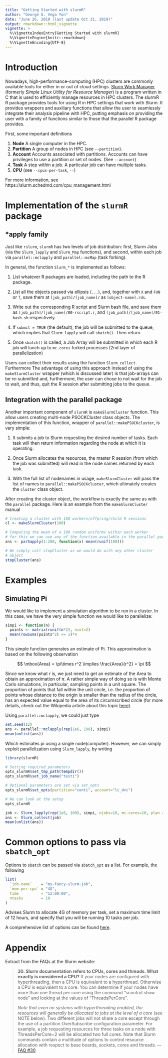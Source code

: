 ```yaml
---
title: "Getting Started with slurmR"
author: "George G. Vega Yon"
date: "June 26, 2019 (last update Oct 31, 2019)"
output: rmarkdown::html_vignette
vignette: >
  %\VignetteIndexEntry{Getting Started with slurmR}
  %\VignetteEngine{knitr::rmarkdown}
  %\VignetteEncoding{UTF-8}
---
```


# Introduction

Nowadays, high-performance-computing (HPC) clusters are commonly available tools for either in or out of cloud settings. [Slurm Work Manager](https://slurm.schedmd.com/) (formerly *Simple Linux Utility for Resource Manager*) is a program written in C that is used to efficiently manage resources in HPC clusters. The slurmR R package provides tools for using R in HPC settings that work with Slurm. It provides wrappers and auxiliary functions that allow the user to seamlessly integrate their analysis pipeline with HPC, putting emphasis on providing the user with a family of functions similar to those that the parallel R package provides.

First, some important definitions

1.  **Node** A single computer in the HPC.
2.  **Partition** A group of nodes in HPC (see `--partition`).
3.  **Account** Accounts associated with partitions. Accounts can have privileges to use a partition or set of nodes. (See `--account`)
<!-- 4.  **Job** A job submitted to slurm either via `sbatch`, `salloc`, or `srun`. -->
5.  **Task** A step within a job. A particular job can have multiple tasks.
6.  **CPU** (see `--cpus-per-task`, `--`)

For more information, see https://slurm.schedmd.com/cpu_management.html


# Implementation of the `slurmR` package

## *apply family

Just like `rslurm`, `slurmR` has two levels of job distribution: first, Slurm Jobs (via
the `Slurm_lapply` and `Slurm_Map` functions), and second, within each job via `parallel::mclapply`
and `parallel::mcMap` (task forking).

In general, the function `Slurm_*` is implemented as follows:

1.  List whatever R packages are loaded, including the path to the R package.

2.  List all the objects passed via ellipsis (`...`), and, together with `X` and
    `FUN` or `f`, save them at `[job_path]/[job_name]/` as `[object-name].rds`.

3.  Write out the corresponding R script and Slurm bash file, and save them as
    `[job_path]/[job_name]/00-rscript.r`, and `[job_path]/[job_name]/01-bash.sh`
    respectively.

4.  If `submit = TRUE` (the default), the job will be submitted to the queue,
    which implies that `Slurm_lapply` will call `sbatch()`. Then return.
    
5.  Once `sbatch()` is called, a Job Array will be submitted in which each R
    job will lunch up to `mc.cores` forked processes (2nd layer of parallelization)
    
Users can collect their results using the function `Slurm_collect`. Furthermore
The advantage of using this approach instead of using the `makeSlurmCluster`
wrapper (which is discussed later) is that job-arrays can be re-submitted and,
furthermore, the user can chose to not wait for the job to wait, and thus, quit
the R session after submitting jobs to the queue.

## Integration with the parallel package

Another important component of `slurmR` is `makeSlurmCluster` function. This
allow users creating multi-node PSOCKCluster class objects. The implementation
of this function, wrapper of `parallel::makePSOCKcluster`, is very simple:

1. It submits a job to Slurm requesting the desired number of tasks. Each task
will then return information regarding the node at which it is operating.

2. Once Slurm allocates the resources, the master R session (from which the
job was submitted) will read in the node names returned by each task.

3. With the full list of nodenames in usage, `makeSlurmCluster` will pass the
list of names to `parallel::makePSOCKcluster`, which ultimately creates the
`cluster` class object.

After creating the cluster object, the workflow is exactly the same as with
the `parallel` package. Here is an example from the `makeSlurmCluster`
manual

```r
# Creating a cluster with 100 workers/offpring/child R sessions
cl <- makeSlurmCluster(100)

# Computing the mean of a 100 random uniforms within each worker
# for this we can use any of the function available in the parallel package.
ans <- parSapply(1:200, function(x) mean(runif(100)))

# We simply call stopCluster as we would do with any other cluster
# object
stopCluster(ans)
```

# Examples

## Simulating Pi

We would like to implement a simulation algorithm to be run in a cluster. In this
case, we have the very simple function we would like to parallelize:

```r
simpi <- function(n) {
  points <- matrix(runif(n*2), ncol=2)
  mean(rowSums(points^2) <= 1)*4
}
```

This simple function generates an estimate of Pi. This approximation is based on
the following observation

$$
\mbox{Area} = \pi\times r^2 \implies \frac{Area}{r^2} = \pi
$$

Since we know what $r$ is, we just need to get an estimate of the Area to obtain
an approximation of $\pi$. A rather simple way of doing so is with Monte Carlo
simulations, in particular, sampling points in a unit square. The proportion
of points that fall within the unit circle, i.e. the proportion of points whose
distance to the origin is smaller than the radius of the circle, has an expected
value equal to the area of its circumscribed circle (for more details, check out
the Wikipedia article about this topic [here](https://en.wikipedia.org/wiki/Approximations_of_%CF%80#Summing_a_circle's_area)).


Using `parallel::mclapply`, we could just type

```r
set.seed(12)
ans <- parallel::mclapply(rep(1e6, 100), simpi)
mean(unlist(ans))
```

Which estimates pi using a single node(computer). However, we can simply exploit parallelization using `Slurm_lapply`, by writing

```r
library(slurmR)

# Setting required parameters
opts_slurmR$set_tmp_path(tempdir())
opts_slurmR$set_job_name("test1")

# Optional parameters are set via set_opts
opts_slurmR$set_opts(partition="conti", account="lc_dvc")

# We can look at the setup
opts_slurmR
```


```r
job <- Slurm_lapply(rep(1e6, 100), simpi, njobs=10, mc.cores=10, plan = "wait")
ans <- Slurm_collect(job)
mean(unlist(ans))
```

# Common options to pass via `sbatch_opt`

Options to `sbatch` can be passed via `sbatch_opt` as a list. For example, the
following

```r
list(
  `job-name`    = "my-fancy-slurm-job",
  `mem-per-cpu` = "4G",
  time          = "12:00:00",
  ntasks        = 10
)
```

Advises Slurm to allocate 4G of memory per task, set a maximum time limit of 12
hours, and specify that you will be running 10 tasks per job.

A comprehensive list of options can be found [here](https://slurm.schedmd.com/sbatch.html).

# Appendix

Extract from the FAQs at the Slurm website:

> **30. Slurm documentation refers to CPUs, cores and threads. What exactly is considered a CPU?**
If your nodes are configured with hyperthreading, then a CPU is equivalent to a hyperthread. Otherwise a CPU is equivalent to a core. You can determine if your nodes have more than one thread per core using the command "scontrol show node" and looking at the values of "ThreadsPerCore".
>
> *Note that even on systems with hyperthreading enabled, the resources will generally be allocated to jobs at the level of a core* (see NOTE below). Two different jobs will not share a core except through the use of a partition OverSubscribe configuration parameter. For example, a job requesting resources for three tasks on a node with ThreadsPerCore=2 will be allocated two full cores. Note that Slurm commands contain a multitude of options to control resource allocation with respect to base boards, sockets, cores and threads. --- [FAQ #30](https://slurm.schedmd.com/faq.html#cpu_count)

